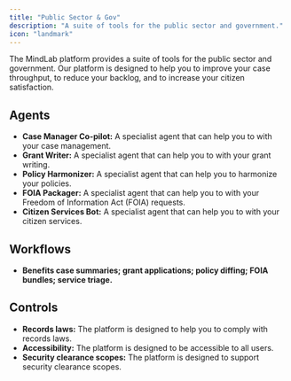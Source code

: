 ```yaml
---
title: "Public Sector & Gov"
description: "A suite of tools for the public sector and government."
icon: "landmark"
---
```


The MindLab platform provides a suite of tools for the public sector and government. Our platform is designed to help you to improve your case throughput, to reduce your backlog, and to increase your citizen satisfaction.

## Agents

-   **Case Manager Co-pilot:** A specialist agent that can help you to with your case management.
-   **Grant Writer:** A specialist agent that can help you to with your grant writing.
-   **Policy Harmonizer:** A specialist agent that can help you to harmonize your policies.
-   **FOIA Packager:** A specialist agent that can help you to with your Freedom of Information Act (FOIA) requests.
-   **Citizen Services Bot:** A specialist agent that can help you to with your citizen services.

## Workflows

-   **Benefits case summaries; grant applications; policy diffing; FOIA bundles; service triage.**

## Controls

-   **Records laws:** The platform is designed to help you to comply with records laws.
-   **Accessibility:** The platform is designed to be accessible to all users.
-   **Security clearance scopes:** The platform is designed to support security clearance scopes.